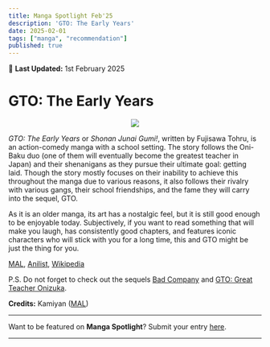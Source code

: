 ```yaml
---
title: Manga Spotlight Feb'25
description: 'GTO: The Early Years'
date: 2025-02-01
tags: ["manga", "recommendation"]
published: true
---
```


📅 **Last Updated:** 1st February 2025

# **GTO: The Early Years**

<div align="center" style = {{marginTop: '-15px', marginBottom: '-15px'}}>
    <img src="/images/blog/manga-spotlight-feb25/shonan-junai-gumi.webp"/>
</div>

_GTO: The Early Years_ or _Shonan Junai Gumi!_, written by Fujisawa Tohru, is an action-comedy manga with a school setting. The story follows the Oni-Baku duo (one of them will eventually become the greatest teacher in Japan) and their shenanigans as they pursue their ultimate goal: getting laid. Though the story mostly focuses on their inability to achieve this throughout the manga due to various reasons, it also follows their rivalry with various gangs, their school friendships, and the fame they will carry into the sequel, GTO.

As it is an older manga, its art has a nostalgic feel, but it is still good enough to be enjoyable today. Subjectively, if you want to read something that will make you laugh, has consistently good chapters, and features iconic characters who will stick with you for a long time, this and GTO might be just the thing for you.

<a href="https://myanimelist.net/manga/445/Shonan_Junai_Gumi" target="_blank">MAL</a>,
<a href="https://anilist.co/manga/30445/Shonan-Junai-Gumi" target="_blank">Anilist</a>,
<a href="https://en.wikipedia.org/wiki/Shonan_Junai_Gumi" target="_blank">Wikipedia</a>

P.S. Do not forget to check out the sequels 
<a href="https://myanimelist.net/manga/444/Bad_Company" target="_blank">Bad Company</a>
and
<a href="https://myanimelist.net/manga/336/GTO" target="_blank">GTO: Great Teacher Onizuka</a>.

**Credits:** Kamiyan
(<a href="https://myanimelist.net/profile/Pratikshin30" target="_blank">MAL</a>)

<hr className="my-4 mt-2 mb-4" />

Want to be featured on **Manga Spotlight**? Submit your entry [here](https://forms.gle/mH9uv5naDSRXGZU29).

<hr className="my-0 mt-2 mb-4" />
